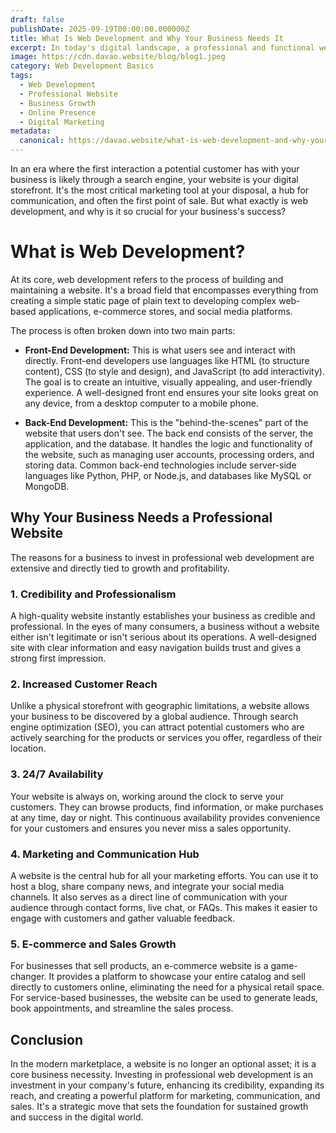 ```yaml
---
draft: false
publishDate: 2025-09-19T00:00:00.000000Z
title: What Is Web Development and Why Your Business Needs It
excerpt: In today's digital landscape, a professional and functional website is not just a luxury—it's a fundamental necessity for any business looking to grow, compete, and connect with its audience.
image: https://cdn.davao.website/blog/blog1.jpeg
category: Web Development Basics
tags:
  - Web Development
  - Professional Website
  - Business Growth
  - Online Presence
  - Digital Marketing
metadata:
  canonical: https://davao.website/what-is-web-development-and-why-your-business-needs-it
---
```


In an era where the first interaction a potential customer has with your business is likely through a search engine, your website is your digital storefront. It's the most critical marketing tool at your disposal, a hub for communication, and often the first point of sale. But what exactly is web development, and why is it so crucial for your business's success?

# What is Web Development?

At its core, web development refers to the process of building and maintaining a website. It's a broad field that encompasses everything from creating a simple static page of plain text to developing complex web-based applications, e-commerce stores, and social media platforms.

The process is often broken down into two main parts:

- **Front-End Development:** This is what users see and interact with directly. Front-end developers use languages like HTML (to structure content), CSS (to style and design), and JavaScript (to add interactivity). The goal is to create an intuitive, visually appealing, and user-friendly experience. A well-designed front end ensures your site looks great on any device, from a desktop computer to a mobile phone.

- **Back-End Development:** This is the "behind-the-scenes" part of the website that users don't see. The back end consists of the server, the application, and the database. It handles the logic and functionality of the website, such as managing user accounts, processing orders, and storing data. Common back-end technologies include server-side languages like Python, PHP, or Node.js, and databases like MySQL or MongoDB.

## Why Your Business Needs a Professional Website

The reasons for a business to invest in professional web development are extensive and directly tied to growth and profitability.

### 1. Credibility and Professionalism

A high-quality website instantly establishes your business as credible and professional. In the eyes of many consumers, a business without a website either isn't legitimate or isn't serious about its operations. A well-designed site with clear information and easy navigation builds trust and gives a strong first impression.

### 2. Increased Customer Reach

Unlike a physical storefront with geographic limitations, a website allows your business to be discovered by a global audience. Through search engine optimization (SEO), you can attract potential customers who are actively searching for the products or services you offer, regardless of their location.

### 3. 24/7 Availability

Your website is always on, working around the clock to serve your customers. They can browse products, find information, or make purchases at any time, day or night. This continuous availability provides convenience for your customers and ensures you never miss a sales opportunity.

### 4. Marketing and Communication Hub

A website is the central hub for all your marketing efforts. You can use it to host a blog, share company news, and integrate your social media channels. It also serves as a direct line of communication with your audience through contact forms, live chat, or FAQs. This makes it easier to engage with customers and gather valuable feedback.

### 5. E-commerce and Sales Growth

For businesses that sell products, an e-commerce website is a game-changer. It provides a platform to showcase your entire catalog and sell directly to customers online, eliminating the need for a physical retail space. For service-based businesses, the website can be used to generate leads, book appointments, and streamline the sales process.

## Conclusion

In the modern marketplace, a website is no longer an optional asset; it is a core business necessity. Investing in professional web development is an investment in your company's future, enhancing its credibility, expanding its reach, and creating a powerful platform for marketing, communication, and sales. It's a strategic move that sets the foundation for sustained growth and success in the digital world.